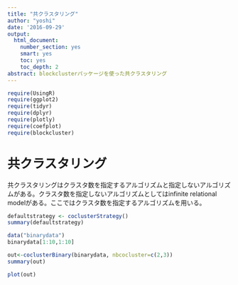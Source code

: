 ```yaml
---
title: "共クラスタリング"
author: "yoshi"
date: '2016-09-29'
output:
  html_document:
    number_section: yes
    smart: yes
    toc: yes
    toc_depth: 2
abstract: blockclusterパッケージを使った共クラスタリング
---
```

```r
require(UsingR)
require(ggplot2)
require(tidyr)
require(dplyr)
require(plotly)
require(coefplot)
require(blockcluster)
```
# 共クラスタリング  
共クラスタリングはクラスタ数を指定するアルゴリズムと指定しないアルゴリズムがある。クラスタ数を指定しないアルゴリズムとしてはinfinite relational modelがある。ここではクラスタ数を指定するアルゴリズムを用いる。
```r
defaultstrategy <- coclusterStrategy()
summary(defaultstrategy)
```

```r
data("binarydata")
binarydata[1:10,1:10]
```

```r
out<-coclusterBinary(binarydata, nbcocluster=c(2,3))
summary(out)
```
```r
plot(out)
```

